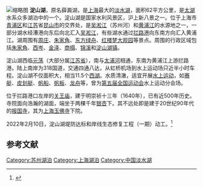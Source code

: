 {{Refimprove|time=2022-03-29T01:03:07+00:00}}
[[File:20130501金泽淀山湖岸步道_-_panoramio.jpg|缩略图]]
'''淀山湖'''，原名薛澱湖，是[[上海|上海]]最大的[[淡水湖|淡水湖]]，面积62平方公里，是[[太湖|太湖]]水系众多湖泊中的一个。淀山湖是国家水利风景区，沪上新八景之一。位于上海市[[青浦区|青浦区]]和[[江苏|江苏]]省[[昆山市|昆山市]]的交界处，是[[吴淞江|吴淞江]]（苏州河）和[[黄浦江|黄浦江]]的水源地之一，一部分湖水经漕港向东后向北汇入[[吴淞江|吴淞江]]，有些湖水通过[[拦路港|拦路港]]向东南方向汇入黄浦江。湖周围有[[周庄|周庄]]、[[朱家角|朱家角]]、[[东方绿舟|东方绿舟]]、[[红楼梦大观园_(景点)|红楼梦大观园]]等景点。周围的行政区域包括[[朱家角|朱家角]]、[[西岑|西岑]]、[[金泽|金泽]]、[[商榻|商榻]]、[[锦溪|锦溪]]和[[淀山湖镇|淀山湖镇]]。

淀山湖西临[[元荡|元荡]]（大部分属[[江苏省|江苏省]]），南与[[太浦河|太浦河]]相通，东南为黄浦江上游拦路港。陆上南岸为318国道，交通四通八达，从虹桥机场到水上运动场只近半小时车程。淀山湖不仅面积大，相当11.5个[[西湖|西湖]]。水质清澈，适宜开展[[水上运动|水上运动]]，如[[赛艇|赛艇]]、[[皮划艇|皮划艇]]、[[帆船|帆船]]、[[帆板|帆板]]、[[龙舟|龙舟]]等，曾为[[中华人民共和国第五届运动会|第五届全国运动会]]水上运动分会场。

位于拦路港口左岸的[[关王庙|关王庙]]，建于明崇祯十三年（1640年），已有近500年历史。寺院面向浩瀚的湖面，端坐于两棵千年[[银杏|银杏]]下。其不远处即是建于20世纪90年代的[[报国寺_(上海)|报国寺]]，其为[[上海玉佛寺|上海玉佛寺]]下院。

2022年2月10日，淀山湖堤防达标和岸线生态修复工程（一期）动工。<ref>{{cite news |title=淀山湖岸线领衔开工 10项重点任务发布！2022年长三角示范区水务工作开新局 |url=https://wap.xinmin.cn/content/32111721.html}}</ref>

==参考文献==
{{reflist}}

{{SH-stub}}
{{上海市湖泊}}
{{上海市主要水系}}
{{上海市功能性区域}}

[[Category:苏州湖泊|Category:苏州湖泊]]
[[Category:上海湖泊|Category:上海湖泊]]
[[Category:中国淡水湖|Category:中国淡水湖]]